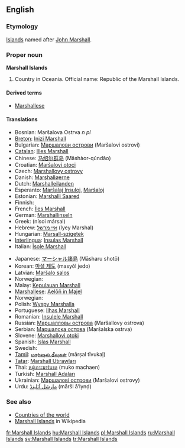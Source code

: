 ==English==

===Etymology===
[[Island]]s named after [[w:History of the Marshall Islands|John Marshall]].

===Proper noun===
'''Marshall Islands''' {{p}}

# Country in Oceania. Official name: Republic of the Marshall Islands.

====Derived terms====
*[[Marshallese]]

====Translations====
{{top}}
* Bosnian: Maršalova Ostrva ''n pl''
* [[Breton]]: [[Inizi Marshall]]
* Bulgarian: [[Маршалови острови]] (Maršalovi ostrovi)
* [[Catalan]]: [[Illes Marshall]]
* Chinese: [[马绍尔群岛]] (Mǎshàor-qúndǎo)
* Croatian: [[Maršalovi otoci]]
* Czech: [[Marshallovy ostrovy]]
* Danish: [[Marshalløerne]]
* Dutch: [[Marshalleilanden]]
* Esperanto: [[Marŝalaj Insuloj]], [[Marŝaloj]]
* Estonian: [[Marshalli Saared]]
* Finnish: {{t+|fi|Marshallinsaaret}}
* French: [[Îles Marshall]] {{f}} {{p}}
* German: [[Marshallinseln]]
* Greek: {{t|el|Νήσοι Μάρσαλ|m|p|sc=Grek}} (nísoi mársal)
* Hebrew: [[איי מרשל]] (Iyey Marshal)
* Hungarian: [[Marsall-szigetek]]
* [[Interlingua]]: [[Insulas Marshall]]
* Italian: [[Isole Marshall]] {{f}} {{p}}
{{mid}}
* Japanese: [[マーシャル諸島]] (Māsharu shotō)
* Korean: [[마셜 제도]] (masyŏl jedo)
* Latvian: [[Maršalo salos]]
* Norwegian: {{t-|no|Marshalløyene}}
* Malay: [[Kepulauan Marshall]]
* [[Marshallese]]: [[Aelōn̄ in M̧ajeļ]]
* Norwegian: {{t-|no|Marshalløyene}}
* Polish: [[Wyspy Marshalla]]
* Portuguese: [[Ilhas Marshall]]
* Romanian: [[Insulele Marshall]]
* Russian: [[Маршалловы острова]] (Maršallovy ostrova)
* Serbian: [[Маршалска острва]] (Maršalska ostrva)
* Slovene: [[Marshallovi otoki]]
* Spanish: [[Islas Marshall]] {{f}} {{p}}
* Swedish: {{t+|sv|Marshallöarna}}
* [[Tamil]]: [[மார்ஷல் தீவுகள்]] (mārṣal tīvukaḷ)
* [[Tatar]]: [[Marshall Utırawları]]
* Thai: [[หมู่เกาะมาร์แชล]] (muko machaen)
* Turkish: [[Marshall Adaları]]
* Ukrainian: [[Маршалові острови]] (Maršalovi ostrovy)
* Urdu: [[مارشل آئلینڈ]] (māršl ā’lynḍ)
{{bottom}}

===See also===
*[[Countries of the world]]
*[[w:Marshall Islands|Marshall Islands]] in Wikipedia

[[fr:Marshall Islands]]
[[hu:Marshall Islands]]
[[pl:Marshall Islands]]
[[ru:Marshall Islands]]
[[sv:Marshall Islands]]
[[tr:Marshall Islands]]
